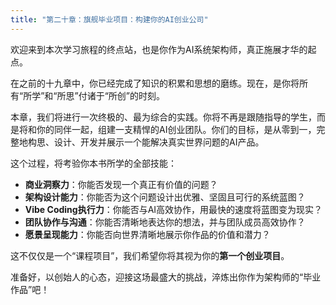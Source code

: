 ```yaml
---
title: "第二十章：旗舰毕业项目：构建你的AI创业公司"
---
```


欢迎来到本次学习旅程的终点站，也是你作为AI系统架构师，真正施展才华的起点。

在之前的十九章中，你已经完成了知识的积累和思想的磨练。现在，是你将所有“所学”和“所思”付诸于“所创”的时刻。

本章，我们将进行一次终极的、最为综合的实践。你将不再是跟随指导的学生，而是将和你的同伴一起，组建一支精悍的AI创业团队。你们的目标，是从零到一，完整地构思、设计、开发并展示一个能解决真实世界问题的AI产品。

这个过程，将考验你本书所学的全部技能：

-   **商业洞察力**：你能否发现一个真正有价值的问题？
-   **架构设计能力**：你能否为这个问题设计出优雅、坚固且可行的系统蓝图？
-   **Vibe Coding执行力**：你能否与AI高效协作，用最快的速度将蓝图变为现实？
-   **团队协作与沟通**：你能否清晰地表达你的想法，并与团队成员高效协作？
-   **愿景呈现能力**：你能否向世界清晰地展示你作品的价值和潜力？

这不仅仅是一个“课程项目”，我们希望你将其视为你的**第一个创业项目**。

准备好，以创始人的心态，迎接这场最盛大的挑战，淬炼出你作为架构师的“毕业作品”吧！

